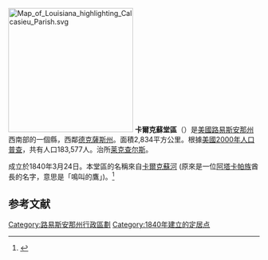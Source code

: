[[File:Map_of_Louisiana_highlighting_Calcasieu_Parish.svg|250px]]
'''卡爾克蘇堂區'''（{{lang-en|Calcasieu Parish}}）是[[美國|美國]][[路易斯安那州|路易斯安那州]]西南部的一個縣，西鄰[[德克薩斯州|德克薩斯州]]。面積2,834平方公里。根據[[美國2000年人口普查|美國2000年人口普查]]，共有人口183,577人。治所[[莱克查尔斯_(路易斯安那州)|莱克查尔斯]]。

成立於1840年3月24日。本堂區的名稱來自[[卡爾克蘇河|卡爾克蘇河]] (原來是一位[[阿塔卡帕族|阿塔卡帕族]]酋長的名字，意思是「鳴叫的鷹」)。<ref>{{Cite web |url=http://www.dhh.louisiana.gov/OPH/PHP%202005/PDF/Calcasieu/Parish%20Calcasieu.pdf |title=Calcasieu Parish |access-date=2007-02-11 |archive-date=2017-01-25 |archive-url=https://web.archive.org/web/20170125141129/http://www.dhh.louisiana.gov/OPH/PHP%202005/PDF/Calcasieu/Parish%20Calcasieu.pdf |dead-url=no }}</ref>

==参考文献==
<div class="references-small">
<references />
</div>

{{commonscat}}
{{coord|display=title}}
{{路易斯安那州}}
{{normdaten}}
{{DEFAULTSORT:Calcasieu}}
[[Category:路易斯安那州行政區劃|Category:路易斯安那州行政區劃]]
[[Category:1840年建立的定居点|Category:1840年建立的定居点]]
{{Louisiana-stub}}
